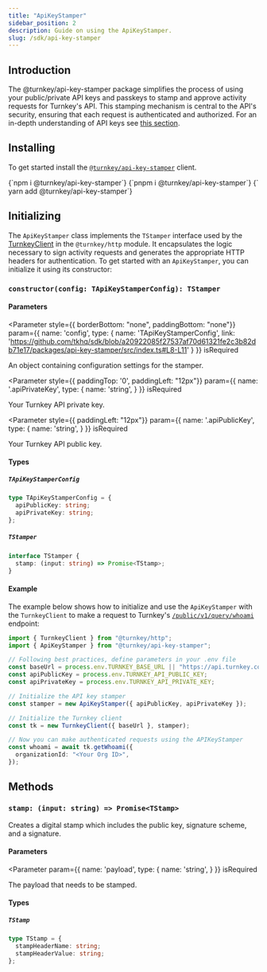 ```yaml
---
title: "ApiKeyStamper"
sidebar_position: 2
description: Guide on using the ApiKeyStamper.
slug: /sdk/api-key-stamper
---
```



## Introduction

The @turnkey/api-key-stamper package simplifies the process of using your public/private API keys and passkeys to stamp and approve activity requests for Turnkey's API.
This stamping mechanism is central to the API's security, ensuring that each request is authenticated and authorized.
For an in-depth understanding of API keys see [this section](../faq#why-do-you-require-a-public--private-key-pair-to-access-turnkey-api).

## Installing

To get started install the [`@turnkey/api-key-stamper`](https://www.npmjs.com/package/@turnkey/api-key-stamper) client.

<Tabs>
  <TabItem value="npm" label="npm" default>
    <CodeBlock language="bash">{`npm i @turnkey/api-key-stamper`}</CodeBlock>
  </TabItem>
  <TabItem value="pnpm" label="pnpm">
    <CodeBlock language="bash">{`pnpm i @turnkey/api-key-stamper`}</CodeBlock>
  </TabItem>
  <TabItem value="yarn" label="yarn">
    <CodeBlock language="bash">
      {` yarn add @turnkey/api-key-stamper`}
    </CodeBlock>
  </TabItem>
</Tabs>

## Initializing

The `ApiKeyStamper` class implements the `TStamper` interface used by the [TurnkeyClient](./turnkey-client.mdx) in the `@turnkey/http` module.
It encapsulates the logic necessary to sign activity requests and generates the appropriate HTTP headers for authentication.
To get started with an `ApiKeyStamper`, you can initialize it using its constructor:

### `constructor(config: TApiKeyStamperConfig): TStamper`

#### Parameters

<Parameter
  style={{ borderBottom: "none", paddingBottom: "none"}}
  param={{
    name: 'config',
    type: {
      name: 'TApiKeyStamperConfig',
      link: 'https://github.com/tkhq/sdk/blob/a20922085f27537af70d61321fe2c3b82db71e17/packages/api-key-stamper/src/index.ts#L8-L11'
    }
  }}
  isRequired
>

An object containing configuration settings for the stamper.

</Parameter>

<Parameter
  style={{ paddingTop: '0', paddingLeft: "12px"}}
  param={{
    name: '.apiPrivateKey',
    type: {
      name: 'string',
    }
  }}
  isRequired
>

Your Turnkey API private key.

</Parameter>

<Parameter
  style={{ paddingLeft: "12px"}}
  param={{
    name: '.apiPublicKey',
    type: {
      name: 'string',
    }
  }}
  isRequired
>

Your Turnkey API public key.

</Parameter>

#### Types

##### `TApiKeyStamperConfig`

```ts
type TApiKeyStamperConfig = {
  apiPublicKey: string;
  apiPrivateKey: string;
};
```

##### `TStamper`

```ts
interface TStamper {
  stamp: (input: string) => Promise<TStamp>;
}
```

#### Example

The example below shows how to initialize and use the `ApiKeyStamper` with the `TurnkeyClient` to make a request
to Turnkey's [`/public/v1/query/whoami`](https://docs.turnkey.com/api#tag/Sessions/operation/GetWhoami) endpoint:

```ts
import { TurnkeyClient } from "@turnkey/http";
import { ApiKeyStamper } from "@turnkey/api-key-stamper";

// Following best practices, define parameters in your .env file
const baseUrl = process.env.TURNKEY_BASE_URL || "https://api.turnkey.com";
const apiPublicKey = process.env.TURNKEY_API_PUBLIC_KEY;
const apiPrivateKey = process.env.TURNKEY_API_PRIVATE_KEY;

// Initialize the API key stamper
const stamper = new ApiKeyStamper({ apiPublicKey, apiPrivateKey });

// Initialize the Turnkey client
const tk = new TurnkeyClient({ baseUrl }, stamper);

// Now you can make authenticated requests using the APIKeyStamper
const whoami = await tk.getWhoami({
  organizationId: "<Your Org ID>",
});
```

## Methods

### `stamp: (input: string) => Promise<TStamp>`

Creates a digital stamp which includes the public key, signature scheme, and a signature.

#### Parameters

<Parameter
  param={{
    name: 'payload',
    type: {
      name: 'string',
    }
  }}
  isRequired
>

The payload that needs to be stamped.

</Parameter>

#### Types

##### `TStamp`

```ts
type TStamp = {
  stampHeaderName: string;
  stampHeaderValue: string;
};
```
